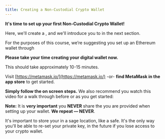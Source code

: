 ```yaml
---
title: Creating a Non-Custodial Crypto Wallet
---
```


**It's time to set up your first Non-Custodial Crypto Wallet!**

Here, we'll create a <Nutshell children="software wallet" glossaryEntry="content/glossary/software_wallet.mdx" />, and we'll introduce you to <Nutshell children="hardware wallets" glossaryEntry="content/glossary/hardware_wallet.mdx" /> in the next section.

For the purposes of this course, we’re suggesting you set up an Ethereum wallet through <Nutshell glossaryEntry="content/glossary/metamask.mdx" children="MetaMask." />

**Please take your time creating your digital wallet now.**

This should take approximately 10-15 minutes.

Visit [https://metamask.io/](https://metamask.io/) -or- **find MetaMask in the app store** to get started.&#x20;

**Simply follow the on screen steps.** We also recommend you watch this video for a walk through before or as you get started:

<YouTube youTubeId="Af_lQ1zUnoM" />

**Note:** It is **very important** you **NEVER** share the <Nutshell glossaryEntry="content/glossary/seed_phrase.mdx" children="seed phrase" /> you are provided when setting up your wallet. **We repeat — NEVER**.&#x20;

It's important to store your <Nutshell children="seed-phrase" glossaryEntry="content/glossary/seed_phrase.mdx" /> in a sage location, like a safe. It's the only way you'll be able to re-set your private key, in the future if you lose access to your crypto wallet.&#x20;
